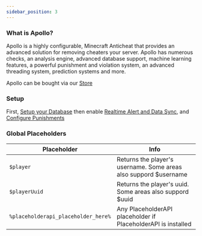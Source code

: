```yaml
---
sidebar_position: 3
---
```

### What is Apollo?

Apollo is a highly configurable, Minecraft Anticheat that provides an advanced solution for removing cheaters your server. Apollo has numerous checks, an analysis engine, advanced database support, machine learning features, a powerful punishment and violation system, an advanced threading system, prediction systems and more.

Apollo can be bought via our [Store](https://refinedev.xyz/resources/apollo-anticheat.17/)

### Setup
First, [Setup your Database](/Apollo/Setup/Database) then enable [Realtime Alert and Data Sync](/Apollo/Setup/Database), and [Configure Punishments](/Apollo/Configuration/checkgroups)

### Global Placeholders
| Placeholder                               | Info                                                                                    |
| ------------------------------------------|---------------------------------------------------------------------------------------- |
| `$player`                                 | Returns the player's username. Some areas also suppord $username                        |
| `$playerUuid`                             | Returns the player's uuid. Some areas also suppord $uuid                                |
| `%placeholderapi_placeholder_here%`        | Any PlaceholderAPI placeholder if PlaceholderAPI is installed                           |